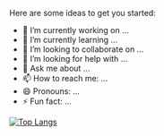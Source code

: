 Here are some ideas to get you started:
- 🔭 I’m currently working on ...
- 🌱 I’m currently learning ...
- 👯 I’m looking to collaborate on ...
- 🤔 I’m looking for help with ...
- 💬 Ask me about ...
- 📫 How to reach me: ...
- 😄 Pronouns: ...
- ⚡ Fun fact: ...


[![Top Langs](https://github-readme-stats.vercel.app/api/top-langs/?username=anuraghazra&layout=compact)](https://github.com/anuraghazra/github-readme-stats)
